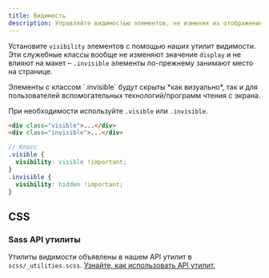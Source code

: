 ```yaml
---
title: Видимость
description: Управляйте видимостью элементов, не изменяя их отображение, с помощью утилит видимости.
---
```


Установите `visibility` элементов с помощью наших утилит видимости. Эти служебные классы вообще не изменяют значение `display` и не влияют на макет – `.invisible` элементы по-прежнему занимают место на странице.

<Callout type="warning">
Элементы с классом `.invisible` будут скрыты *как визуально*, так и для пользователей вспомогательных технологий/программ чтения с экрана.
</Callout>

При необходимости используйте `.visible` или `.invisible`.

```html
<div class="visible">...</div>
<div class="invisible">...</div>
```

```scss
// Класс
.visible {
  visibility: visible !important;
}
.invisible {
  visibility: hidden !important;
}
```

## CSS

### Sass API утилиты

Утилиты видимости объявлены в нашем API утилит в `scss/_utilities.scss`. [Узнайте, как использовать API утилит.]([[docsref:/utilities/api#using-the-api]])

<ScssDocs name="utils-visibility" file="scss/_utilities.scss" />
